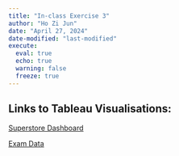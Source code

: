 ```yaml
---
title: "In-class Exercise 3"
author: "Ho Zi Jun"
date: "April 27, 2024"
date-modified: "last-modified"
execute:
  eval: true
  echo: true
  warning: false
  freeze: true
---
```


## Links to Tableau Visualisations:

[Superstore Dashboard](https://public.tableau.com/app/profile/zi.jun.ho/viz/Superstore_Dashboard_17142108962120/Superstore_Dashboard)

[Exam Data](https://public.tableau.com/app/profile/zi.jun.ho/viz/Exam_data_Exploration/Dashboard1)

